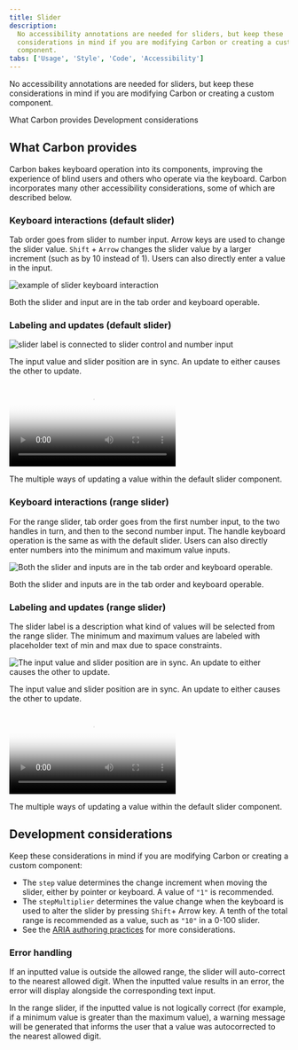 ```yaml
---
title: Slider
description:
  No accessibility annotations are needed for sliders, but keep these
  considerations in mind if you are modifying Carbon or creating a custom
  component.
tabs: ['Usage', 'Style', 'Code', 'Accessibility']
---
```




<PageDescription>

No accessibility annotations are needed for sliders, but keep these
considerations in mind if you are modifying Carbon or creating a custom
component.

</PageDescription>

<AnchorLinks>
  <AnchorLink>What Carbon provides</AnchorLink>
  <AnchorLink>Development considerations</AnchorLink>
</AnchorLinks>

<A11yStatus layout="table" components="Slider" />

## What Carbon provides

Carbon bakes keyboard operation into its components, improving the experience of
blind users and others who operate via the keyboard. Carbon incorporates many
other accessibility considerations, some of which are described below.

### Keyboard interactions (default slider)

Tab order goes from slider to number input. Arrow keys are used to change the
slider value. `Shift` + `Arrow` changes the slider value by a larger increment
(such as by 10 instead of 1). Users can also directly enter a value in the
input.

<Row>
<Column colLg={8}>

![example of slider keyboard interaction](images/slider-accessibility-1.png)

<Caption>
  Both the slider and input are in the tab order and keyboard operable.
</Caption>

</Column>
</Row>

### Labeling and updates (default slider)

<Row>
<Column colLg={8}>

![slider label is connected to slider control and number input](images/slider-accessibility-2.png)

<Caption>
  The input value and slider position are in sync. An update to either causes
  the other to update.
</Caption>

</Column>
</Row>

<Row>
<Column colLg={8}>

<Video
  src={localVideoOne}
  poster={localPosterOne}
  aria-label="pointer clicks on slider range and input updates to 80. input value changes to 75 and slider repositions to match"
/>

<Caption>
  The multiple ways of updating a value within the default slider component.
</Caption>

</Column>
</Row>

### Keyboard interactions (range slider)

For the range slider, tab order goes from the first number input, to the two
handles in turn, and then to the second number input. The handle keyboard
operation is the same as with the default slider. Users can also directly enter
numbers into the minimum and maximum value inputs.

<Row>
<Column colLg={8}>

![Both the slider and inputs are in the tab order and keyboard operable.](images/slider-accessibility-4.png)

<Caption>
  Both the slider and inputs are in the tab order and keyboard operable.
</Caption>

</Column>
</Row>

### Labeling and updates (range slider)

The slider label is a description what kind of values will be selected from the
range slider. The minimum and maximum values are labeled with placeholder text
of min and max due to space constraints.

<Row>
<Column colLg={8}>

![The input value and slider position are in sync. An update to either causes the other to update.](images/slider-accessibility-5.png)

<Caption>
  The input value and slider position are in sync. An update to either causes
  the other to update.
</Caption>

</Column>
</Row>

<Row>
<Column colLg={8}>

<Video
  src={localVideoTwo}
  poster={localPosterTwo}
  aria-label="pointer clicks on slider range and input updates to 80. input value changes to 75 and slider repositions to match"
/>

<Caption>
  The multiple ways of updating a value within the default slider component.
</Caption>

</Column>
</Row>

## Development considerations

Keep these considerations in mind if you are modifying Carbon or creating a
custom component:

- The `step` value determines the change increment when moving the slider,
  either by pointer or keyboard. A value of `"1"` is recommended.
- The `stepMultiplier` determines the value change when the keyboard is used to
  alter the slider by pressing `Shift`+ Arrow key. A tenth of the total range is
  recommended as a value, such as `"10"` in a 0-100 slider.
- See the
  [ARIA authoring practices](https://www.w3.org/TR/wai-aria-practices-1.2/#slider)
  for more considerations.

### Error handling

If an inputted value is outside the allowed range, the slider will auto-correct
to the nearest allowed digit. When the inputted value results in an error, the
error will display alongside the corresponding text input.

In the range slider, if the inputted value is not logically correct (for
example, if a minimum value is greater than the maximum value), a warning
message will be generated that informs the user that a value was autocorrected
to the nearest allowed digit.
